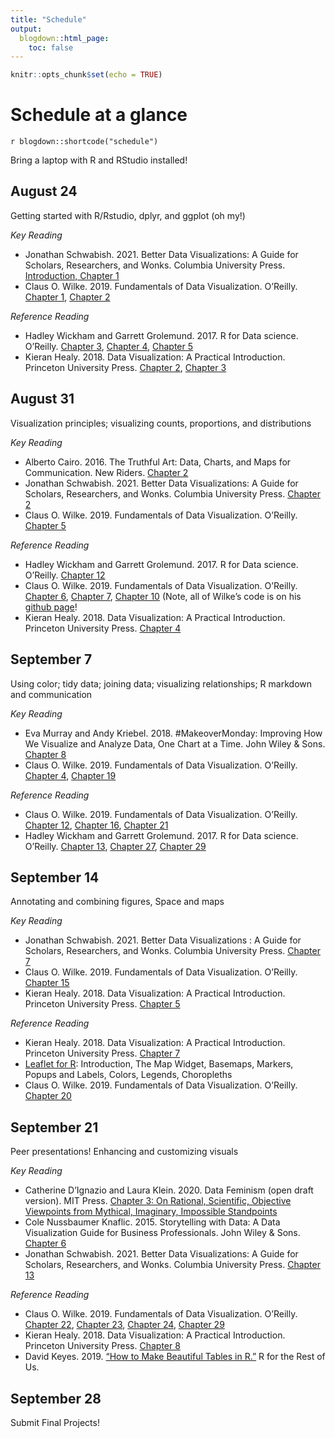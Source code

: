 ```yaml
---
title: "Schedule"
output:
  blogdown::html_page:
    toc: false
---
```


```r
knitr::opts_chunk$set(echo = TRUE)
```

# Schedule at a glance

`r blogdown::shortcode("schedule")`


Bring a laptop with R and RStudio installed!

## August 24
Getting started with R/Rstudio, dplyr, and ggplot (oh my!)

*Key Reading*

* Jonathan Schwabish. 2021. Better Data Visualizations: A Guide for Scholars, Researchers, and Wonks. Columbia University Press. [Introduction, Chapter 1](https://ebookcentral-proquest-com.proxy01.its.virginia.edu/lib/uva/reader.action?docID=6181760)
* Claus O. Wilke. 2019. Fundamentals of Data Visualization. O’Reilly. [Chapter 1](https://clauswilke.com/dataviz/introduction.html), [Chapter 2](https://clauswilke.com/dataviz/aesthetic-mapping.html)

*Reference Reading*

* Hadley Wickham and Garrett Grolemund. 2017. R for Data science. O’Reilly. [Chapter 3](https://r4ds.had.co.nz/data-visualisation.html), [Chapter 4](https://r4ds.had.co.nz/workflow-basics.html), [Chapter 5](https://r4ds.had.co.nz/transform.html)
* Kieran Healy. 2018. Data Visualization: A Practical Introduction. Princeton University Press. [Chapter 2](https://socviz.co/gettingstarted.html#gettingstarted), [Chapter 3](https://socviz.co/makeplot.html#makeplot)


## August 31
Visualization principles; visualizing counts, proportions, and distributions

*Key Reading*

* Alberto Cairo. 2016. The Truthful Art: Data, Charts, and Maps for Communication. New Riders. [Chapter 2](https://search.lib.virginia.edu/sources/uva_library/items/u8545323)
* Jonathan Schwabish. 2021. Better Data Visualizations: A Guide for Scholars, Researchers, and Wonks. Columbia University Press. [Chapter 2](https://ebookcentral-proquest-com.proxy01.its.virginia.edu/lib/uva/reader.action?docID=6181760)
* Claus O. Wilke. 2019. Fundamentals of Data Visualization. O’Reilly. [Chapter 5](https://clauswilke.com/dataviz/directory-of-visualizations.html)

*Reference Reading*

* Hadley Wickham and Garrett Grolemund. 2017. R for Data science. O’Reilly. [Chapter 12](https://r4ds.had.co.nz/tidy-data.html)
* Claus O. Wilke. 2019. Fundamentals of Data Visualization. O’Reilly. [Chapter 6](https://clauswilke.com/dataviz/visualizing-amounts.html), [Chapter 7](https://clauswilke.com/dataviz/histograms-density-plots.html), [Chapter 10](https://clauswilke.com/dataviz/visualizing-proportions.html) (Note, all of Wilke’s code is on his [github page](https://github.com/clauswilke/dataviz)!
* Kieran Healy. 2018. Data Visualization: A Practical Introduction. Princeton University Press. [Chapter 4](https://socviz.co/groupfacettx.html#groupfacettx)


## September 7
Using color; tidy data; joining data; visualizing relationships; R markdown and communication

*Key Reading*

* Eva Murray and Andy Kriebel. 2018. #MakeoverMonday: Improving How We Visualize and Analyze Data, One Chart at a Time. John Wiley & Sons. [Chapter 8](https://ebookcentral-proquest-com.proxy01.its.virginia.edu/lib/uva/reader.action?docID=5554190)
* Claus O. Wilke. 2019. Fundamentals of Data Visualization. O’Reilly. [Chapter 4](https://clauswilke.com/dataviz/color-basics.html), [Chapter 19](https://clauswilke.com/dataviz/color-pitfalls.html)

*Reference Reading*

* Claus O. Wilke. 2019. Fundamentals of Data Visualization. O’Reilly. [Chapter 12](https://clauswilke.com/dataviz/visualizing-associations.html), [Chapter 16](https://clauswilke.com/dataviz/visualizing-uncertainty.html), [Chapter 21](https://clauswilke.com/dataviz/multi-panel-figures.html)
* Hadley Wickham and Garrett Grolemund. 2017. R for Data science. O’Reilly. [Chapter 13](https://r4ds.had.co.nz/relational-data.html), [Chapter 27](https://r4ds.had.co.nz/r-markdown.html), [Chapter 29](https://r4ds.had.co.nz/r-markdown-formats.html)

## September 14
Annotating and combining figures, Space and maps

*Key Reading*

* Jonathan Schwabish. 2021. Better Data Visualizations : A Guide for Scholars, Researchers, and Wonks. Columbia University Press. [Chapter 7](https://ebookcentral-proquest-com.proxy01.its.virginia.edu/lib/uva/reader.action?docID=6181760)
* Claus O. Wilke. 2019. Fundamentals of Data Visualization. O’Reilly. [Chapter 15](https://clauswilke.com/dataviz/geospatial-data.html)
* Kieran Healy. 2018. Data Visualization: A Practical Introduction. Princeton University Press. [Chapter 5](https://socviz.co/workgeoms.html#workgeoms)

*Reference Reading*

* Kieran Healy. 2018. Data Visualization: A Practical Introduction. Princeton University Press. [Chapter 7](https://socviz.co/maps.html#maps)
* [Leaflet for R](https://rstudio.github.io/leaflet/): Introduction, The Map Widget, Basemaps, Markers, Popups and Labels, Colors, Legends, Choropleths
* Claus O. Wilke. 2019. Fundamentals of Data Visualization. O’Reilly. [Chapter 20](https://clauswilke.com/dataviz/redundant-coding.html)


## September 21
Peer presentations! Enhancing and customizing visuals

*Key Reading*

* Catherine D’Ignazio and Laura Klein. 2020. Data Feminism (open draft version). MIT Press. [Chapter 3: On Rational, Scientific, Objective Viewpoints from Mythical, Imaginary, Impossible Standpoints](https://data-feminism.mitpress.mit.edu/pub/5evfe9yd/release/5)
* Cole Nussbaumer Knaflic. 2015. Storytelling with Data: A Data Visualization Guide for Business Professionals. John Wiley & Sons. [Chapter 6](https://ebookcentral-proquest-com.proxy01.its.virginia.edu/lib/uva/reader.action?docID=4187267)
* Jonathan Schwabish. 2021. Better Data Visualizations: A Guide for Scholars, Researchers, and Wonks. Columbia University Press. [Chapter 13](https://ebookcentral-proquest-com.proxy01.its.virginia.edu/lib/uva/reader.action?docID=6181760)

*Reference Reading*

* Claus O. Wilke. 2019. Fundamentals of Data Visualization. O’Reilly. [Chapter 22](https://clauswilke.com/dataviz/figure-titles-captions.html), [Chapter 23](https://clauswilke.com/dataviz/balance-data-context.html), [Chapter 24](https://clauswilke.com/dataviz/small-axis-labels.html), [Chapter 29](https://clauswilke.com/dataviz/telling-a-story.html)
* Kieran Healy. 2018. Data Visualization: A Practical Introduction. Princeton University Press. [Chapter 8](https://socviz.co/refineplots.html#refineplots)
* David Keyes. 2019. [“How to Make Beautiful Tables in R.”](https://rfortherestofus.com/2019/11/how-to-make-beautiful-tables-in-r/) R for the Rest of Us.


## September 28
Submit Final Projects!
